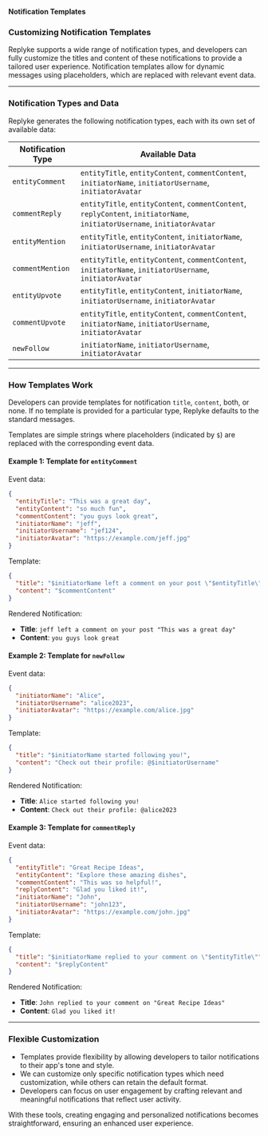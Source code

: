 
**Notification Templates**

### Customizing Notification Templates

Replyke supports a wide range of notification types, and developers can fully customize the titles and content of these notifications to provide a tailored user experience. Notification templates allow for dynamic messages using placeholders, which are replaced with relevant event data.

---

### Notification Types and Data

Replyke generates the following notification types, each with its own set of available data:

| Notification Type | Available Data                                                                                                   |
|------------------------|---------------------------------------------------------------------------------------------------------------------|
| `entityComment`        | `entityTitle`, `entityContent`, `commentContent`, `initiatorName`, `initiatorUsername`, `initiatorAvatar`            |
| `commentReply`         | `entityTitle`, `entityContent`, `commentContent`, `replyContent`, `initiatorName`, `initiatorUsername`, `initiatorAvatar` |
| `entityMention`        | `entityTitle`, `entityContent`, `initiatorName`, `initiatorUsername`, `initiatorAvatar`                              |
| `commentMention`       | `entityTitle`, `entityContent`, `commentContent`, `initiatorName`, `initiatorUsername`, `initiatorAvatar`            |
| `entityUpvote`         | `entityTitle`, `entityContent`, `initiatorName`, `initiatorUsername`, `initiatorAvatar`                              |
| `commentUpvote`        | `entityTitle`, `entityContent`, `commentContent`, `initiatorName`, `initiatorUsername`, `initiatorAvatar`            |
| `newFollow`            | `initiatorName`, `initiatorUsername`, `initiatorAvatar`                                                             |

---

### How Templates Work

Developers can provide templates for notification `title`, `content`, both, or none. If no template is provided for a particular type, Replyke defaults to the standard messages.

Templates are simple strings where placeholders (indicated by `$`) are replaced with the corresponding event data.

#### Example 1: Template for `entityComment`

Event data:
```json
{
  "entityTitle": "This was a great day",
  "entityContent": "so much fun",
  "commentContent": "you guys look great",
  "initiatorName": "jeff",
  "initiatorUsername": "jef124",
  "initiatorAvatar": "https://example.com/jeff.jpg"
}
```

Template:
```json
{
  "title": "$initiatorName left a comment on your post \"$entityTitle\"",
  "content": "$commentContent"
}
```

Rendered Notification:
- **Title**: `jeff left a comment on your post "This was a great day"`
- **Content**: `you guys look great`

#### Example 2: Template for `newFollow`

Event data:
```json
{
  "initiatorName": "Alice",
  "initiatorUsername": "alice2023",
  "initiatorAvatar": "https://example.com/alice.jpg"
}
```

Template:
```json
{
  "title": "$initiatorName started following you!",
  "content": "Check out their profile: @$initiatorUsername"
}
```

Rendered Notification:
- **Title**: `Alice started following you!`
- **Content**: `Check out their profile: @alice2023`

#### Example 3: Template for `commentReply`

Event data:
```json
{
  "entityTitle": "Great Recipe Ideas",
  "entityContent": "Explore these amazing dishes",
  "commentContent": "This was so helpful!",
  "replyContent": "Glad you liked it!",
  "initiatorName": "John",
  "initiatorUsername": "john123",
  "initiatorAvatar": "https://example.com/john.jpg"
}
```

Template:
```json
{
  "title": "$initiatorName replied to your comment on \"$entityTitle\"",
  "content": "$replyContent"
}
```

Rendered Notification:
- **Title**: `John replied to your comment on "Great Recipe Ideas"`
- **Content**: `Glad you liked it!`

---

### Flexible Customization

- Templates provide flexibility by allowing developers to tailor notifications to their app's tone and style.
- We can customize only specific notification types which need customization, while others can retain the default format.
- Developers can focus on user engagement by crafting relevant and meaningful notifications that reflect user activity.

With these tools, creating engaging and personalized notifications becomes straightforward, ensuring an enhanced user experience.

